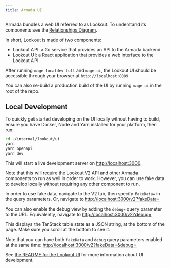 ```yaml
---
title: Armada UI
---
```


Armada bundles a web UI referred to as Lookout. To understand its components see the [Relationships Diagram](../relationships-diagram.mdx).

In short, Lookout is made of two components:

- Lookout API: a Go service that provides an API to the Armada backend
- Lookout UI: a React application that provides a web interface to the Lookout API

After running `mage localdev full` and `mage ui`, the Lookout UI should be accessible through your browser at `http://localhost:8089`

You can also re-build a production build of the UI by running `mage ui` in the root of the repo.

## Local Development

To quickly get started developing on the UI locally without having to build, ensure you have Docker, Node and Yarn installed for your platform, then run:

```bash
cd ./internal/lookout/ui
yarn
yarn openapi
yarn dev
```

This will start a live development server on [http://localhost:3000](http://localhost:3000).

Note that this will require the Lookout V2 API and other Armada components to run as well in order to work.
However, you can use fake data to develop locally without requiring any other component to run.

In order to use fake data, navigate to the V2 tab, then specify `fakeData=` in the query parameters.
Or, navigate to [http://localhost:3000/v2?fakeData=](http://localhost:3000/v2?fakeData=)

You can also enable the debug view by adding the `debug=` query parameter to the URL.
Equivalently, navigate to [http://localhost:3000/v2?debug=](http://localhost:3000/v2?debug=)

This displays the TanStack table state as a JSON string, at the bottom of the page.
Make sure you scroll at the bottom to see it.

Note that you can have both `fakeData` and `debug` query parameters enabled at the same time: [http://localhost:3000/v2?fakeData=&debug=](http://localhost:3000/v2?fakeData=&debug=)

See [the README for the Lookout UI](https://github.com/armadaproject/armada/tree/master/internal/lookoutui) for more information about UI development.
